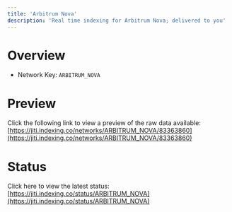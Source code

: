 ```yaml
---
title: 'Arbitrum Nova'
description: 'Real time indexing for Arbitrum Nova; delivered to you'
---
```


# Overview
- Network Key: `ARBITRUM_NOVA`

# Preview
Click the following link to view a preview of the raw data available: [https://jiti.indexing.co/networks/ARBITRUM_NOVA/83363860](https://jiti.indexing.co/networks/ARBITRUM_NOVA/83363860)

# Status
Click here to view the latest status: [https://jiti.indexing.co/status/ARBITRUM_NOVA](https://jiti.indexing.co/status/ARBITRUM_NOVA)
